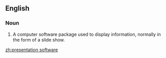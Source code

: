 ==English==
{{wikipedia}}

===Noun===
{{en-noun|head=[[presentation]] [[software]]|-}}

# {{lb|en|computing}} A computer software package used to display information, normally in the form of a slide show.

[[zh:presentation software]]